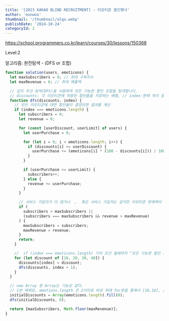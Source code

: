 ```yaml
---
title: '[2023 KAKAO BLIND RECRUITMENT] - 이모티콘 할인행사'
author: 'eunwoo'
thumbnail: '/thumbnail/algo.webp'
publishDate: '2024-10-24'
categoryId: 2
---
```


https://school.programmers.co.kr/learn/courses/30/lessons/150368

Level:2

알고리즘: 완전탐색 - (DFS or 조합)

```js
function solution(users, emoticons) {
  let maxSubscribers = 0; // 최대 구독자수
  let maxRevenue = 0; // 최대 매출액

  // 깊이 우선 탐색(DFS)을 사용하여 모든 가능한 할인 조합을 탐색합니다.
  // discounts: 각 이모티콘에 적용된 할인율을 저장하는 배열, // index:현재 처리 중인 이모티콘의 인덱스
  function dfs(discounts, index) {
    // 모든 이모티콘에 대한 할인율이 결정되면 결과를 계산
    if (index === emoticons.length) {
      let subscribers = 0;
      let revenue = 0;

      for (const [userDiscount, userLimit] of users) {
        let userPurchase = 0;

        for (let i = 0; i < emoticons.length; i++) {
          if (discounts[i] >= userDiscount) {
            userPurchase += (emoticons[i] * (100 - discounts[i])) / 100;
          }
        }

        if (userPurchase >= userLimit) {
          subscribers++;
        } else {
          revenue += userPurchase;
        }
      }

      // 서비스 가입자가 더 많거나  ,  혹은 서비스 가입자는 같지만 이모티콘 판매액이 더 클때
      if (
        subscribers > maxSubscribers ||
        (subscribers === maxSubscribers && revenue > maxRevenue)
      ) {
        maxSubscribers = subscribers;
        maxRevenue = revenue;
      }
      return;
    }

    //  if (index === emoticons.length) 기저 조건 될때까지 "모든 가능한 할인 조합" 을 탐색
    for (let discount of [10, 20, 30, 40]) {
      discounts[index] = discount;
      dfs(discounts, index + 1);
    }
  }

  // new Array 랑 Array는 기능상 같다.
  // 1번 예제로, emotions.length 은 2이므로 바로 위에 for문을 통해서 [10,10], [10,20], .... [40,40] 총 16가지 비교
  initialDiscounts = Array(emoticons.length).fill(0);
  dfs(initialDiscounts, 0);

  return [maxSubscribers, Math.floor(maxRevenue)];
}
```
